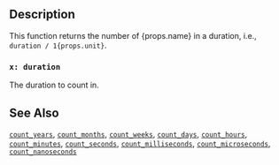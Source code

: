 ## Description

<span>
  This function returns the number of {props.name} in a duration, i.e.,
  <code>duration / 1{props.unit}</code>.
</span>

### `x: duration`

The duration to count in.

## See Also

[`count_years`](/reference/functions/count_years),
[`count_months`](/reference/functions/count_months),
[`count_weeks`](/reference/functions/count_weeks),
[`count_days`](/reference/functions/count_days),
[`count_hours`](/reference/functions/count_hours),
[`count_minutes`](/reference/functions/count_minutes),
[`count_seconds`](/reference/functions/count_seconds),
[`count_milliseconds`](/reference/functions/count_milliseconds),
[`count_microseconds`](/reference/functions/count_microseconds),
[`count_nanoseconds`](/reference/functions/count_nanoseconds)

